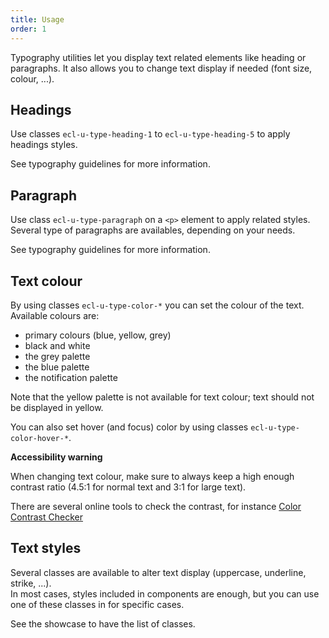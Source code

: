 ```yaml
---
title: Usage
order: 1
---
```



<Paragraph size="lead">
  Typography utilities let you display text related elements like heading or
  paragraphs. It also allows you to change text display if needed (font size,
  colour, ...).
</Paragraph>

## Headings

Use classes `ecl-u-type-heading-1` to `ecl-u-type-heading-5` to apply headings styles.

See <Link to="/eu/guidelines/typography/">typography guidelines</Link> for more information.

## Paragraph

Use class `ecl-u-type-paragraph` on a `<p>` element to apply related styles.  
Several type of paragraphs are availables, depending on your needs.

See <Link to="/eu/guidelines/typography/">typography guidelines</Link> for more information.

## Text colour

By using classes `ecl-u-type-color-*` you can set the colour of the text.
Available colours are:

- primary colours (blue, yellow, grey)
- black and white
- the <Link to="/eu/guidelines/colours/">grey palette</Link>
- the <Link to="/eu/guidelines/colours/">blue palette</Link>
- the <Link to="/eu/guidelines/colours/">notification palette</Link>

Note that the yellow palette is not available for text colour; text should not be displayed in yellow.

You can also set hover (and focus) color by using classes `ecl-u-type-color-hover-*`.

**Accessibility warning**

When changing text colour, make sure to always keep a high enough contrast ratio (4.5:1 for normal text and 3:1 for large text).

There are several online tools to check the contrast, for instance [Color Contrast Checker](https://webaim.org/resources/contrastchecker/)

## Text styles

Several classes are available to alter text display (uppercase, underline, strike, ...).  
In most cases, styles included in components are enough, but you can use one of these classes in for specific cases.

See the showcase to have the list of classes.
